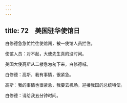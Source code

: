 ```yaml
---
---
---
```

title: 72　美国驻华使馆日
---




白修德急急忙忙往使馆闯，被一使馆人员拦住。

使馆人员：对不起，大使先生真的没时间。

美国大使高斯从二楼急匆匆下来，白修德喊。

白修德：高斯，我有事情，很紧急。

高斯：我的事情也很紧急，我要去机场，迎接我国的总统特使。

白修德：请给我五分钟时间。